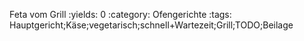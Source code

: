 Feta vom Grill
:yields: 0
:category: Ofengerichte
:tags: Hauptgericht;Käse;vegetarisch;schnell+Wartezeit;Grill;TODO;Beilage
